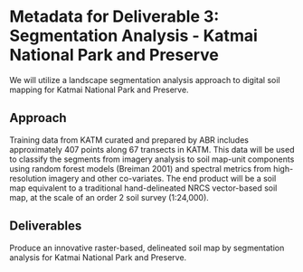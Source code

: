 # Metadata for Deliverable 3: Segmentation Analysis  - Katmai National Park and Preserve

We will utilize a landscape segmentation analysis approach to digital soil mapping for Katmai National Park and Preserve. 

## Approach
Training data from KATM curated and prepared by ABR includes approximately 407 points along 67 transects in KATM. This data will be used to classify the segments from imagery analysis to soil map-unit components using random forest models (Breiman 2001) and spectral metrics from high-resolution imagery and other co-variates. The end product will be a soil map equivalent to a traditional hand-delineated NRCS vector-based soil map, at the scale of an order 2 soil survey (1:24,000).

## Deliverables
Produce an innovative raster-based, delineated soil map by segmentation analysis for Katmai National Park and Preserve. 

